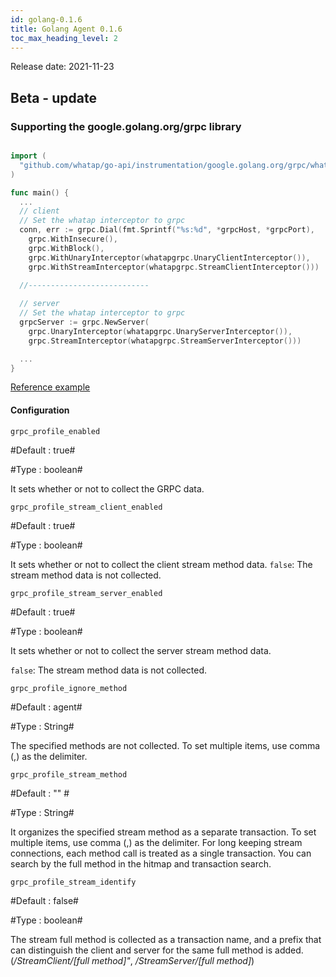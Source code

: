 ```yaml
---
id: golang-0.1.6
title: Golang Agent 0.1.6
toc_max_heading_level: 2
---
```



Release date: 2021-11-23

## Beta - update

### Supporting the google.golang.org/grpc library

```go title='Install guide'

import (
  "github.com/whatap/go-api/instrumentation/google.golang.org/grpc/whatapgrpc"
)

func main() {
  ...
  // client
  // Set the whatap interceptor to grpc
  conn, err := grpc.Dial(fmt.Sprintf("%s:%d", *grpcHost, *grpcPort),
    grpc.WithInsecure(),
    grpc.WithBlock(),
    grpc.WithUnaryInterceptor(whatapgrpc.UnaryClientInterceptor()),
    grpc.WithStreamInterceptor(whatapgrpc.StreamClientInterceptor()))
      
  //---------------------------

  // server
  // Set the whatap interceptor to grpc
  grpcServer := grpc.NewServer(
    grpc.UnaryInterceptor(whatapgrpc.UnaryServerInterceptor()),
    grpc.StreamInterceptor(whatapgrpc.StreamServerInterceptor()))

  ...
}
```

[Reference example](https://github.com/whatap/go-api-example/tree/main/google.golang.org/grpc)

#### Configuration

`grpc_profile_enabled`

#Default : true#

#Type : boolean# 

It sets whether or not to collect the GRPC data. 

`grpc_profile_stream_client_enabled`

#Default : true#

#Type : boolean#  

It sets whether or not to collect the client stream method data.
`false`: The stream method data is not collected. 

`grpc_profile_stream_server_enabled`

#Default : true#

#Type : boolean#  

It sets whether or not to collect the server stream method data.

`false`: The stream method data is not collected. 

`grpc_profile_ignore_method`

#Default : agent#

#Type : String# 

The specified methods are not collected. To set multiple items, use comma (,) as the delimiter.

`grpc_profile_stream_method`

#Default : "" #

#Type : String# 

It organizes the specified stream method as a separate transaction. To set multiple items, use comma (,) as the delimiter. For long keeping stream connections, each method call is treated as a single transaction. You can search by the full method in the hitmap and transaction search. 

`grpc_profile_stream_identify`

#Default : false#

#Type : boolean#  

The stream full method is collected as a transaction name, and a prefix that can distinguish the client and server for the same full method is added. (_/StreamClient/[full method]"_, _/StreamServer/[full method]_)
